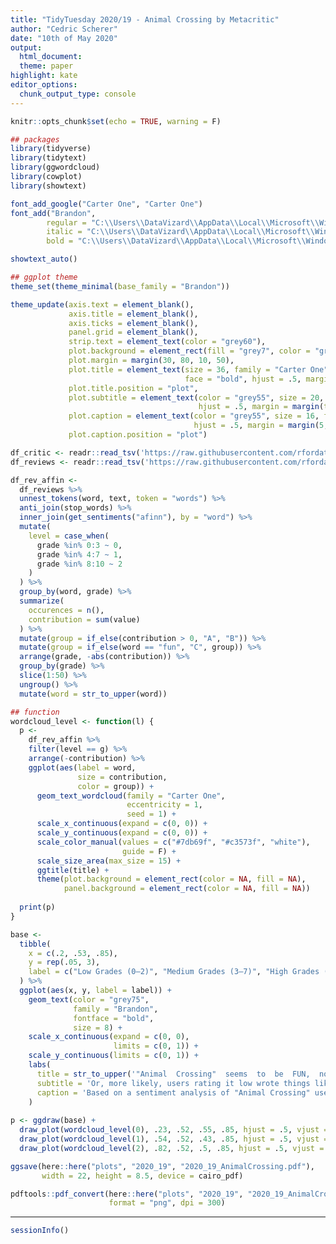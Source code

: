 ```yaml
---
title: "TidyTuesday 2020/19 - Animal Crossing by Metacritic"
author: "Cedric Scherer"
date: "10th of May 2020"
output:
  html_document:
  theme: paper
highlight: kate
editor_options:
  chunk_output_type: console
---
```

  
```r
knitr::opts_chunk$set(echo = TRUE, warning = F)
```

```r
## packages
library(tidyverse)
library(tidytext)
library(ggwordcloud)
library(cowplot)
library(showtext)

font_add_google("Carter One", "Carter One")
font_add("Brandon",
        regular = "C:\\Users\\DataVizard\\AppData\\Local\\Microsoft\\Windows\\Fonts\\Brandon_reg.otf",
        italic = "C:\\Users\\DataVizard\\AppData\\Local\\Microsoft\\Windows\\Fonts\\Brandon_reg_it.otf",
        bold = "C:\\Users\\DataVizard\\AppData\\Local\\Microsoft\\Windows\\Fonts\\Brandon_med.otf")

showtext_auto()

## ggplot theme
theme_set(theme_minimal(base_family = "Brandon"))

theme_update(axis.text = element_blank(),
             axis.title = element_blank(),
             axis.ticks = element_blank(),
             panel.grid = element_blank(),
             strip.text = element_text(color = "grey60"),
             plot.background = element_rect(fill = "grey7", color = "grey7"),
             plot.margin = margin(30, 80, 10, 50),
             plot.title = element_text(size = 36, family = "Carter One", color = "grey75", 
                                       face = "bold", hjust = .5, margin = margin(25, 0, 15, 0)),
             plot.title.position = "plot",
             plot.subtitle = element_text(color = "grey55", size = 20, face = "bold",
                                          hjust = .5, margin = margin(t = 0, b = 15)),
             plot.caption = element_text(color = "grey55", size = 16, face = "bold",
                                         hjust = .5, margin = margin(5, 0, 15, 0)),
             plot.caption.position = "plot")
```

```r
df_critic <- readr::read_tsv('https://raw.githubusercontent.com/rfordatascience/tidytuesday/master/data/2020/2020-05-05/critic.tsv')
df_reviews <- readr::read_tsv('https://raw.githubusercontent.com/rfordatascience/tidytuesday/master/data/2020/2020-05-05/user_reviews.tsv')

```

```r
df_rev_affin <-
  df_reviews %>%
  unnest_tokens(word, text, token = "words") %>% 
  anti_join(stop_words) %>% 
  inner_join(get_sentiments("afinn"), by = "word") %>% 
  mutate(
    level = case_when(
      grade %in% 0:3 ~ 0,
      grade %in% 4:7 ~ 1,
      grade %in% 8:10 ~ 2
    )
  ) %>% 
  group_by(word, grade) %>% 
  summarize(
    occurences = n(),
    contribution = sum(value)
  ) %>% 
  mutate(group = if_else(contribution > 0, "A", "B")) %>%
  mutate(group = if_else(word == "fun", "C", group)) %>% 
  arrange(grade, -abs(contribution)) %>% 
  group_by(grade) %>% 
  slice(1:50) %>% 
  ungroup() %>% 
  mutate(word = str_to_upper(word))
```

```r
## function
wordcloud_level <- function(l) {
  p <-
    df_rev_affin %>% 
    filter(level == g) %>%
    arrange(-contribution) %>% 
    ggplot(aes(label = word, 
               size = contribution, 
               color = group)) +
      geom_text_wordcloud(family = "Carter One",
                          eccentricity = 1,
                          seed = 1) +
      scale_x_continuous(expand = c(0, 0)) +
      scale_y_continuous(expand = c(0, 0)) +
      scale_color_manual(values = c("#7db69f", "#c3573f", "white"),
                         guide = F) +
      scale_size_area(max_size = 15) +
      ggtitle(title) +
      theme(plot.background = element_rect(color = NA, fill = NA),
            panel.background = element_rect(color = NA, fill = NA))
  
  print(p)
}

base <-
  tibble(
    x = c(.2, .53, .85), 
    y = rep(.05, 3),
    label = c("Low Grades (0–2)", "Medium Grades (3–7)", "High Grades (8–10)")
  ) %>% 
  ggplot(aes(x, y, label = label)) +
    geom_text(color = "grey75",
              family = "Brandon",
              fontface = "bold",
              size = 8) +
    scale_x_continuous(expand = c(0, 0),
                       limits = c(0, 1)) +
    scale_y_continuous(limits = c(0, 1)) +
    labs(
      title = str_to_upper('"Animal  Crossing"  seems  to  be  FUN,  no  matter  if  you  like  it  or  not'),
      subtitle = 'Or, more likely, users rating it low wrote things like "not much fun", "no fun at all" or "A fun game that I really wanted to play but what a **** multiplayer mode."',
      caption = 'Based on a sentiment analysis of "Animal Crossing" user reviews, each wordcloud shows the 50 words that contributed the most to each grade category, either in a positive or in a negative way.\n\n\nVisualization by Cédric Scherer  •  Data by Metacritic'
    )
    
p <- ggdraw(base) +
  draw_plot(wordcloud_level(0), .23, .52, .55, .85, hjust = .5, vjust = .5) +
  draw_plot(wordcloud_level(1), .54, .52, .43, .85, hjust = .5, vjust = .5) +
  draw_plot(wordcloud_level(2), .82, .52, .5, .85, hjust = .5, vjust = .5)

ggsave(here::here("plots", "2020_19", "2020_19_AnimalCrossing.pdf"), 
       width = 22, height = 8.5, device = cairo_pdf)

pdftools::pdf_convert(here::here("plots", "2020_19", "2020_19_AnimalCrossing.pdf"),
                      format = "png", dpi = 300)
```

***

```r
sessionInfo()
```

